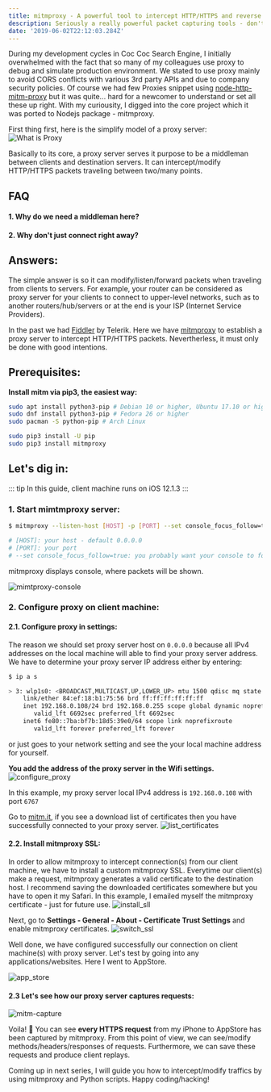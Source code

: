 ```yaml
---
title: mitmproxy - A powerful tool to intercept HTTP/HTTPS and reverse engineer any applications
description: Seriously a really powerful packet capturing tools - don't be evil.
date: '2019-06-02T22:12:03.284Z'
---
```


During my development cycles in Coc Coc Search Engine, I initially overwhelmed with the fact that so many of my colleagues use proxy to debug and simulate production environment. We stated to use proxy mainly to avoid CORS conflicts with various 3rd party APIs and due to company security policies. Of course we had few Proxies snippet using [node-http-mitm-proxy](https://github.com/joeferner/node-http-mitm-proxy) but it was quite... hard for a newcomer to understand or set all these up right. With my curiousity, I digged into the core project which it was ported to Nodejs package - mitmproxy.

First thing first, here is the simplify model of a proxy server:
![What is Proxy](/wiproxy.png)

<Note label={false} type="success">
	Basically to its core, a proxy server serves it purpose to be a middleman
	between clients and destination servers. It can intercept/modify HTTP/HTTPS
	packets traveling between two/many points.</Note>

## FAQ

#### 1. Why do we need a middleman here?

#### 2. Why don't just connect right away?

## Answers:

The simple answer is so it can modify/listen/forward packets when traveling from clients to servers.
For example, your router can be considered as proxy server for your clients to connect to upper-level networks, such as to another routers/hub/servers or at the end is your ISP (Internet Service Providers).

In the past we had [Fiddler](https://www.telerik.com/fiddler) by Telerik. Here we have [mitmproxy](https://mitmproxy.org/) to establish a proxy server to intercept HTTP/HTTPS packets. Nevertherless, it must only be done with good intentions.

## Prerequisites:

**Install mitm via pip3, the easiest way:**

```bash
sudo apt install python3-pip # Debian 10 or higher, Ubuntu 17.10 or higher
sudo dnf install python3-pip # Fedora 26 or higher
sudo pacman -S python-pip # Arch Linux

sudo pip3 install -U pip
sudo pip3 install mitmproxy
```

## Let's dig in:

::: tip
In this guide, client machine runs on iOS 12.1.3
:::

### **1. Start mimtmproxy server:**

```bash
$ mitmproxy --listen-host [HOST] -p [PORT] --set console_focus_follow=true

# [HOST]: your host - default 0.0.0.0
# [PORT]: your port
# --set console_focus_follow=true: you probably want your console to follow shown packets, no need to scroll down manually
```

mitmproxy displays console, where packets will be shown.

![mimtproxy-console](/mitm-console.png)

### **2. Configure proxy on client machine:**

#### **2.1. Configure proxy in settings:**

The reason we should set proxy server host on `0.0.0.0` because all IPv4 addresses on the local machine will able to find your proxy server address.
We have to determine your proxy server IP address either by entering:

```bash
$ ip a s
```

```bash
> 3: wlp1s0: <BROADCAST,MULTICAST,UP,LOWER_UP> mtu 1500 qdisc mq state UP group default qlen 1000
    link/ether 84:ef:18:b1:75:56 brd ff:ff:ff:ff:ff:ff
    inet 192.168.0.108/24 brd 192.168.0.255 scope global dynamic noprefixroute wlp1s0
       valid_lft 6692sec preferred_lft 6692sec
    inet6 fe80::7ba:bf7b:18d5:39e0/64 scope link noprefixroute
       valid_lft forever preferred_lft forever
```

or just goes to your network setting and see the your local machine address for yourself.

**You add the address of the proxy server in the Wifi settings.**
![configure_proxy](/configure_proxy.png)

In this example, my proxy server local IPv4 address is `192.168.0.108` with port `6767`

Go to [mitm.it](http://mitm.it), if you see a download list of certificates then you have successfully connected to your proxy server.
![list_certificates](/mitm.it.png)

#### 2.2. Install mitmproxy SSL:

In order to allow mitmproxy to intercept connection(s) from our client machine, we have to install a custom mitmproxy SSL. Everytime our client(s) make a request, mitmproxy generates a valid certificate to the destination host. I recommend saving the downloaded certificates somewhere but you have to open it my Safari. In this example, I emailed myself the mitmproxy certificate - just for future use.
![install_sll](/install_ssl.png)

Next, go to **Settings - General - About - Certificate Trust Settings** and enable mitmproxy certificates.
![switch_ssl](/switch_ssl.png)

Well done, we have configured successfully our connection on client machine(s) with proxy server. Let's test by going into any applications/websites. Here I went to AppStore.

![app_store](/app_store.png)

#### 2.3 Let's see how our proxy server captures requests:

![mitm-capture](/mitm-capture.png)

Voila! :stars: You can see **every HTTPS request** from my iPhone to AppStore has been captured by mitmproxy. From this point of view, we can see/modify methods/headers/responses of requests. Furthermore, we can save these requests and produce client replays.

Coming up in next series, I will guide you how to intercept/modify traffics by using mitmproxy and Python scripts. Happy coding/hacking!
